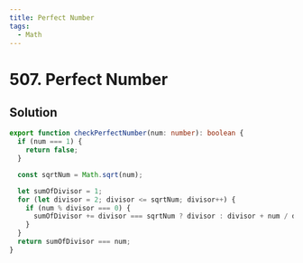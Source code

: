 ```yaml
---
title: Perfect Number
tags:
  - Math
---
```


# 507. Perfect Number

<Badges>
  <LevelBadge level="easy" />
  <TopicBadge name="Math" slug="math" />
</Badges>

## Solution

```typescript filename="solution.ts" copy
export function checkPerfectNumber(num: number): boolean {
  if (num === 1) {
    return false;
  }

  const sqrtNum = Math.sqrt(num);

  let sumOfDivisor = 1;
  for (let divisor = 2; divisor <= sqrtNum; divisor++) {
    if (num % divisor === 0) {
      sumOfDivisor += divisor === sqrtNum ? divisor : divisor + num / divisor;
    }
  }
  return sumOfDivisor === num;
}
```

<ProblemLink
  codingSite="leetcode"
  href="https://leetcode.com/problems/perfect-number"
  title="Perfect Number"
/>
